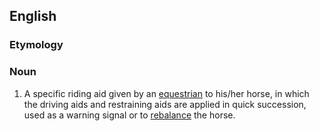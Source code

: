 ==English==
{{wikipedia}}

===Etymology===
{{prefix|en|half|halt}}

===Noun===
{{wikipedia}}
{{en-noun}}

# A specific riding aid given by an [[equestrian]] to his/her horse, in which the driving aids and restraining aids are applied in quick succession, used as a warning signal or to [[rebalance]] the horse.